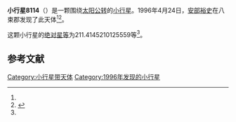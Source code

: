 {{Infobox planet
| bgcolour = #FFFFC0
| name = 8114 Lafcadio
| symbol = 
| image = 
| caption = 
| discovery = yes
| discovery_ref = 
| discoverer = [[安部裕史|安部裕史]]
| discovery_site = [[八束郡|八束郡]] 
| discovered = 1996年4月24日
| designations = yes
| mp_name = 
| named_after = 
| alt_names = 1996 HZ1/ 1986 VC2
| mp_category = [[主带小行星|主带小行星]]
| orbit_ref = <ref name="a">[http://ssd.jpl.nasa.gov/sbdb.cgi?sstr=8114 8114 Lafcadio] {{Wayback|url=http://ssd.jpl.nasa.gov/sbdb.cgi?sstr=8114 |date=20201124030630 }}，小行星數據庫瀏覽器（JPL Small-Body Database Browser）－[[美国国家航空航天局|美国国家航空航天局]]喷气推进实验室</ref>
| epoch = 2456400.5 (2013年4月18日更新)
| aphelion = {{convert|2.655116464647938|AU|km|3|abbr=on|lk=out}}
| perihelion = {{convert|2.078488068568433|AU|km|3|abbr=on}}
| semimajor = {{convert|2.366802266608186|AU|km|3|abbr=on}}
| eccentricity = 0.121815921
| period = 1329.968612 [[日|日]]<br />3.64[[儒略年|儒略年]]
| avg_speed = 
| inclination = 6.928128387003801
| asc_node = 102.7888736441099
| mean_anomaly = 
| arg_peri = 211.4145210125559
| satellites = 
| physical_characteristics = yes
| dimensions = 
| mass = 
| density = 
| surface_grav = 
| escape_velocity = 
| sidereal_day = 
| axial_tilt = 
| pole_ecliptic_lat = 
| pole_ecliptic_lon = 
| albedo = 
| temperatures= 
| temp_name1 = 
| mean_temp_1 = 
| max_temp_1 = 
| temp_name2 = 
| max_temp_2 = 
| spectral_type = 
| abs_magnitude = 211.4145210125559
}}

'''小行星8114'''（{{lang-en|8114 Lafcadio}}）是一颗围绕[[太阳|太阳]][[公转|公转]]的[[小行星|小行星]]。1996年4月24日，[[安部裕史|安部裕史]]在八束郡发现了此天体<ref name="a" /><ref>{{cite news|title=小行星列表|url=http://cfa-www.harvard.edu/iau/lists/NumberedMPs.txt|accessdate=2013-07-08|newspaper=哈佛大学|archive-date=2008-05-17|archive-url=https://web.archive.org/web/20080517010638/http://cfa-www.harvard.edu/iau/lists/NumberedMPs.txt|dead-url=no}}</ref>。

这颗小行星的[[绝对星等|绝对星等]]为211.4145210125559等<ref name="a" />。

==参考文献==
{{reflist}}
{{Minor Planet Number|[[小行星8113|小行星8113]]|[[小行星8115|小行星8115]]}}

{{小天体}}

[[Category:小行星带天体|Category:小行星带天体]]
[[Category:1996年发现的小行星|Category:1996年发现的小行星]]

{{asteroid-stub}}